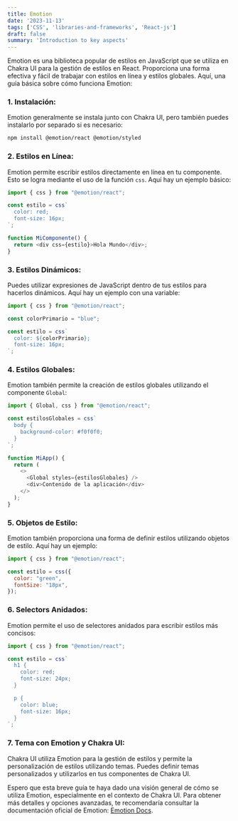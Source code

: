 ```yaml
---
title: Emotion
date: '2023-11-13'
tags: ['CSS', 'libraries-and-frameworks', 'React-js']
draft: false
summary: 'Introduction to key aspects'
---
```


Emotion es una biblioteca popular de estilos en JavaScript que se utiliza en Chakra UI para la gestión de estilos en React. Proporciona una forma efectiva y fácil de trabajar con estilos en línea y estilos globales. Aquí, una guía básica sobre cómo funciona Emotion:

### 1. **Instalación:**
Emotion generalmente se instala junto con Chakra UI, pero también puedes instalarlo por separado si es necesario:

```bash
npm install @emotion/react @emotion/styled
```

### 2. **Estilos en Línea:**
Emotion permite escribir estilos directamente en línea en tu componente. Esto se logra mediante el uso de la función `css`. Aquí hay un ejemplo básico:

```javascript
import { css } from "@emotion/react";

const estilo = css`
  color: red;
  font-size: 16px;
`;

function MiComponente() {
  return <div css={estilo}>Hola Mundo</div>;
}
```

### 3. **Estilos Dinámicos:**
Puedes utilizar expresiones de JavaScript dentro de tus estilos para hacerlos dinámicos. Aquí hay un ejemplo con una variable:

```javascript
import { css } from "@emotion/react";

const colorPrimario = "blue";

const estilo = css`
  color: ${colorPrimario};
  font-size: 16px;
`;
```

### 4. **Estilos Globales:**
Emotion también permite la creación de estilos globales utilizando el componente `Global`:

```javascript
import { Global, css } from "@emotion/react";

const estilosGlobales = css`
  body {
    background-color: #f0f0f0;
  }
`;

function MiApp() {
  return (
    <>
      <Global styles={estilosGlobales} />
      <div>Contenido de la aplicación</div>
    </>
  );
}
```

### 5. **Objetos de Estilo:**
Emotion también proporciona una forma de definir estilos utilizando objetos de estilo. Aquí hay un ejemplo:

```javascript
import { css } from "@emotion/react";

const estilo = css({
  color: "green",
  fontSize: "18px",
});
```

### 6. **Selectors Anidados:**
Emotion permite el uso de selectores anidados para escribir estilos más concisos:

```javascript
import { css } from "@emotion/react";

const estilo = css`
  h1 {
    color: red;
    font-size: 24px;
  }

  p {
    color: blue;
    font-size: 16px;
  }
`;
```

### 7. **Tema con Emotion y Chakra UI:**
Chakra UI utiliza Emotion para la gestión de estilos y permite la personalización de estilos utilizando temas. Puedes definir temas personalizados y utilizarlos en tus componentes de Chakra UI.

Espero que esta breve guía te haya dado una visión general de cómo se utiliza Emotion, especialmente en el contexto de Chakra UI. Para obtener más detalles y opciones avanzadas, te recomendaría consultar la documentación oficial de Emotion: [Emotion Docs](https://emotion.sh/docs/introduction).